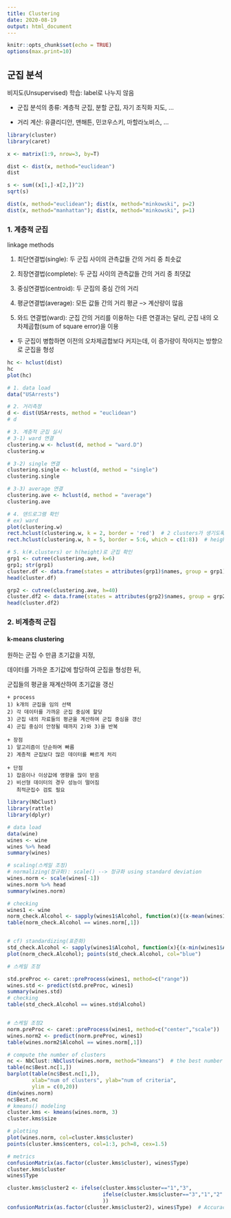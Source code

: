 ```yaml
---
title: Clustering
date: 2020-08-19
output: html_document
---
```


```r
knitr::opts_chunk$set(echo = TRUE)
options(max.print=10)
```

## **군집 분석**

비지도(Unsupervised) 학습: label로 나누지 않음

- 군집 분석의 종류: 계층적 군집, 분할 군집, 자기 조직화 지도, ...

- 거리 계산: 유클리디안, 맨해튼, 민코우스키, 마할라노비스, ...

```r
library(cluster)
library(caret)
```
```r
x <- matrix(1:9, nrow=3, by=T)

dist <- dist(x, method="euclidean")
dist

s <- sum((x[1,]-x[2,])^2)
sqrt(s)

dist(x, method="euclidean"); dist(x, method="minkowski", p=2)
dist(x, method="manhattan"); dist(x, method="minkowski", p=1)
```

### **1. 계층적 군집**

linkage methods

1) 최단연결법(single): 두 군집 사이의 관측값들 간의 거리 중 최솟값

2) 최장연결법(complete): 두 군집 사이의 관측값들 간의 거리 중 최댓값

3) 중심연결법(centroid): 두 군집의 중심 간의 거리

4) 평균연결법(average): 모든 값들 간의 거리 평균 --> 계산량이 많음

5) 와드 연결법(ward): 군집 간의 거리를 이용하는 다른 연결과는 달리, 군집 내의 오차제곱합(sum of square error)을 이용
  - 두 군집이 병합하면 이전의 오차제곱합보다 커지는데, 이 증가량이 작아지는 방향으로 군집을 형성

```r
hc <- hclust(dist)
hc
plot(hc)
```

```r
# 1. data load
data("USArrests")

# 2. 거리측정
d <- dist(USArrests, method = "euclidean")
# d

# 3. 계층적 군집 실시
# 3-1) ward 연결
clustering.w <- hclust(d, method = "ward.D")
clustering.w

# 3-2) single 연결
clustering.single <- hclust(d, method = "single")
clustering.single

# 3-3) average 연결
clustering.ave <- hclust(d, method = "average")
clustering.ave

# 4. 덴드로그램 확인
# ex) ward
plot(clustering.w)
rect.hclust(clustering.w, k = 2, border = 'red')  # 2 clusters가 생기도록 cutting
rect.hclust(clustering.w, h = 5, border = 5:6, which = c(1:8))  # height=5에서 cutting, 8 clusters만 보여줌

# 5. k(#.clusters) or h(height)로 군집 확인
grp1 <- cutree(clustering.ave, k=6)
grp1; str(grp1)
cluster.df <- data.frame(states = attributes(grp1)$names, group = grp1)
head(cluster.df)

grp2 <- cutree(clustering.ave, h=40)
cluster.df2 <- data.frame(states = attributes(grp2)$names, group = grp2)
head(cluster.df2)
```

### **2. 비계층적 군집**
#### k-means clustering

원하는 군집 수 만큼 초기값을 지정,

데이터를 가까운 초기값에 할당하여 군집을 형성한 뒤,

군집들의 평균을 재계산하여 초기값을 갱신

    + process
    1) k개의 군집을 임의 선택
    2) 각 데이터를 가까운 군집 중심에 할당
    3) 군집 내의 자료들의 평균을 계산하여 군집 중심을 갱신
    4) 군집 중심이 안정될 때까지 2)와 3)을 반복
    
    + 장점
    1) 알고리즘이 단순하며 빠름
    2) 계층적 군집보다 많은 데이터를 빠르게 처리
    
    + 단점
    1) 잡음이나 이상값에 영향을 많이 받음
    2) 비선형 데이터의 경우 성능이 떨어짐
       최적군집수 검토 필요
    
```r
library(NbClust)
library(rattle)
library(dplyr)
```
```r
# data load
data(wine)
wines <- wine
wines %>% head
summary(wines)

# scaling(스케일 조정)
# normalizing(정규화): scale() --> 정규화 using standard deviation
wines.norm <- scale(wines[-1])
wines.norm %>% head
summary(wines.norm)

# checking
wines1 <- wine
norm_check.Alcohol <- sapply(wines1$Alcohol, function(x){(x-mean(wines1$Alcohol))/sqrt(var(wines1$Alcohol))})
table(norm_check.Alcohol == wines.norm[,1])


# cf) standardizing(표준화)
std_check.Alcohol <- sapply(wines1$Alcohol, function(x){(x-min(wines1$Alcohol))/(max(wines$Alcohol)-min(wines$Alcohol))})
plot(norm_check.Alcohol); points(std_check.Alcohol, col="blue")

# 스케일 조정
```
```r
std.preProc <- caret::preProcess(wines1, method=c("range"))
wines.std <- predict(std.preProc, wines1)
summary(wines.std)
# checking
table(std_check.Alcohol == wines.std$Alcohol)


# 스케일 조정2
norm.preProc <- caret::preProcess(wines1, method=c("center","scale"))
wines.norm2 <- predict(norm.preProc, wines1)
table(wines.norm2$Alcohol == wines.norm[,1])
```
```r
# compute the number of clusters
nc <- NbClust::NbClust(wines.norm, method="kmeans")  # the best number of clusters is  3 
table(nc$Best.nc[1,]) 
barplot(table(nc$Best.nc[1,]),
        xlab="num of clusters", ylab="num of criteria",
        ylim = c(0,20))
dim(wines.norm)
nc$Best.nc
# kmeans() modeling
cluster.kms <- kmeans(wines.norm, 3)
cluster.kms$size

# plotting
plot(wines.norm, col=cluster.kms$cluster)
points(cluster.kms$centers, col=1:3, pch=8, cex=1.5)

# metrics
confusionMatrix(as.factor(cluster.kms$cluster), wines$Type)
cluster.kms$cluster
wines$Type

cluster.kms$cluster2 <- ifelse(cluster.kms$cluster=="1","3",
                               ifelse(cluster.kms$cluster=="3","1","2"
                               ))
confusionMatrix(as.factor(cluster.kms$cluster2), wines$Type)  # Accuracy : 0.9663 
```